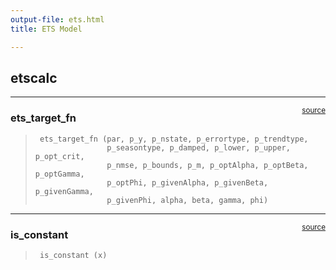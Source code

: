```yaml
---
output-file: ets.html
title: ETS Model

---
```


## etscalc

------------------------------------------------------------------------

<a
href="https://github.com/Nixtla/statsforecast/blob/main/statsforecast/ets.py#L671"
target="_blank" style="float:right; font-size:smaller">source</a>

### ets_target_fn

> ``` text
>  ets_target_fn (par, p_y, p_nstate, p_errortype, p_trendtype,
>                 p_seasontype, p_damped, p_lower, p_upper, p_opt_crit,
>                 p_nmse, p_bounds, p_m, p_optAlpha, p_optBeta, p_optGamma,
>                 p_optPhi, p_givenAlpha, p_givenBeta, p_givenGamma,
>                 p_givenPhi, alpha, beta, gamma, phi)
> ```

------------------------------------------------------------------------

<a
href="https://github.com/Nixtla/statsforecast/blob/main/statsforecast/theta.py#L464"
target="_blank" style="float:right; font-size:smaller">source</a>

### is_constant

> ``` text
>  is_constant (x)
> ```

